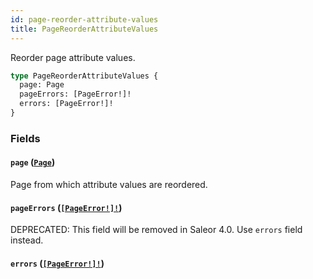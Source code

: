 ```yaml
---
id: page-reorder-attribute-values
title: PageReorderAttributeValues
---
```


Reorder page attribute values.

```graphql
type PageReorderAttributeValues {
  page: Page
  pageErrors: [PageError!]!
  errors: [PageError!]!
}
```

### Fields

#### `page` ([`Page`](../../../developer/api-reference/objects/page))

Page from which attribute values are reordered.

#### `pageErrors` ([`[PageError!]!`](../../../developer/api-reference/objects/page-error))

<span class="badge badge--warning">DEPRECATED: This field will be removed in Saleor 4.0. Use `errors` field instead.</span>

#### `errors` ([`[PageError!]!`](../../../developer/api-reference/objects/page-error))
